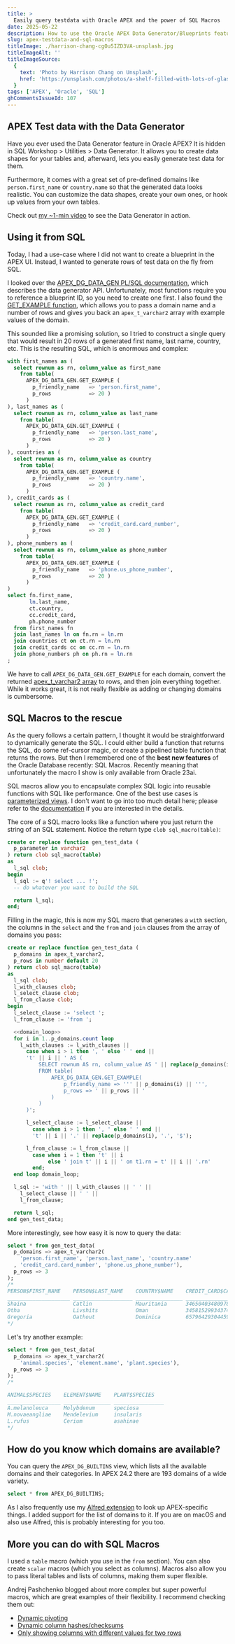 ```yaml
---
title: >
  Easily query testdata with Oracle APEX and the power of SQL Macros
date: 2025-05-22
description: How to use the Oracle APEX Data Generator/Blueprints feature purely from SQL and how to make it convenient with SQL Macros.
slug: apex-testdata-and-sql-macros
titleImage: ./harrison-chang-cgOu5IZD3VA-unsplash.jpg
titleImageAlt: ''
titleImageSource:
  {
    text: 'Photo by Harrison Chang on Unsplash',
    href: 'https://unsplash.com/photos/a-shelf-filled-with-lots-of-glass-bottles-cgOu5IZD3VA',
  }
tags: ['APEX', 'Oracle', 'SQL']
ghCommentsIssueId: 107
---
```


## APEX Test data with the Data Generator

Have you ever used the Data Generator feature in Oracle APEX? It is hidden in SQL Workshop > Utilities > Data Generator. It allows you to create data shapes for your tables and, afterward, lets you easily generate test data for them.

Furthermore, it comes with a great set of pre-defined domains like `person.first_name` or `country.name` so that the generated data looks realistic. You can customize the data shapes, create your own ones, or hook up values from your own tables.

Check out [my ~1-min video](https://www.youtube.com/watch?v=0aa90crFt7I) to see the Data Generator in action.

## Using it from SQL

Today, I had a use-case where I did not want to create a blueprint in the APEX UI. Instead, I wanted to generate rows of test data on the fly from SQL.

I looked over the [APEX_DG_DATA_GEN PL/SQL documentation](https://docs.oracle.com/en/database/oracle/apex/24.2/aeapi/APEX_DG_DATA_GEN.html), which describes the data generator API. Unfortunately, most functions require you to reference a blueprint ID, so you need to create one first. I also found the [GET_EXAMPLE function](https://docs.oracle.com/en/database/oracle/apex/24.2/aeapi/GET_EXAMPLE-Function.html#GUID-6DD10BBA-BCF7-4826-9953-F33B5F043606), which allows you to pass a domain name and a number of rows and gives you back an `apex_t_varchar2` array with example values of the domain.

This sounded like a promising solution, so I tried to construct a single query that would result in 20 rows of a generated first name, last name, country, etc. This is the resulting SQL, which is enormous and complex:

```sql
with first_names as (
  select rownum as rn, column_value as first_name
    from table(
      APEX_DG_DATA_GEN.GET_EXAMPLE (
        p_friendly_name   => 'person.first_name',
        p_rows            => 20 )
      )
), last_names as (
  select rownum as rn, column_value as last_name
    from table(
      APEX_DG_DATA_GEN.GET_EXAMPLE (
        p_friendly_name   => 'person.last_name',
        p_rows            => 20 )
      )
), countries as (
  select rownum as rn, column_value as country
    from table(
      APEX_DG_DATA_GEN.GET_EXAMPLE (
        p_friendly_name   => 'country.name',
        p_rows            => 20 )
      )
), credit_cards as (
  select rownum as rn, column_value as credit_card
    from table(
      APEX_DG_DATA_GEN.GET_EXAMPLE (
        p_friendly_name   => 'credit_card.card_number',
        p_rows            => 20 )
      )
), phone_numbers as (
  select rownum as rn, column_value as phone_number
    from table(
      APEX_DG_DATA_GEN.GET_EXAMPLE (
        p_friendly_name   => 'phone.us_phone_number',
        p_rows            => 20 )
      )
)
select fn.first_name,
       ln.last_name,
       ct.country,
       cc.credit_card,
       ph.phone_number
  from first_names fn
  join last_names ln on fn.rn = ln.rn
  join countries ct on ct.rn = ln.rn
  join credit_cards cc on cc.rn = ln.rn
  join phone_numbers ph on ph.rn = ln.rn
;
```

We have to call `APEX_DG_DATA_GEN.GET_EXAMPLE` for each domain, convert the returned [apex_t_varchar2 array](https://hartenfeller.dev/blog/ode-to-apex-t-varchar2) to rows, and then join everything together. While it works great, it is not really flexible as adding or changing domains is cumbersome.

## SQL Macros to the rescue

As the query follows a certain pattern, I thought it would be straightforward to dynamically generate the SQL. I could either build a function that returns the SQL, do some ref-cursor magic, or create a pipelined table function that returns the rows. But then I remembered one of the **best new features** of the Oracle Database recently: SQL Macros. Recently meaning that unfortunately the macro I show is only available from Oracle 23ai.

SQL macros allow you to encapsulate complex SQL logic into reusable functions with SQL like performance. One of the best use cases is [parameterized views](https://livesql.oracle.com/ords/livesql/file/tutorial_KQNYERE8ZF07EZMRR6KJ0RNIR.html). I don't want to go into too much detail here; please refer to the [documentation](https://docs.oracle.com/en/database/oracle/oracle-database/23/lnpls/SQL_MACRO-clause.html) if you are interested in the details.

The core of a SQL macro looks like a function where you just return the string of an SQL statement. Notice the return type `clob sql_macro(table)`:

```sql
create or replace function gen_test_data (
  p_parameter in varchar2
) return clob sql_macro(table)
as
  l_sql clob;
begin
  l_sql := q'! select ... !';
  -- do whatever you want to build the SQL

  return l_sql;
end;
```

Filling in the magic, this is now my SQL macro that generates a `with` section, the columns in the `select` and the `from` and `join` clauses from the array of domains you pass:

```sql
create or replace function gen_test_data (
  p_domains in apex_t_varchar2,
  p_rows in number default 20
) return clob sql_macro(table)
as
  l_sql clob;
  l_with_clauses clob;
  l_select_clause clob;
  l_from_clause clob;
begin
  l_select_clause := 'select ';
  l_from_clause := 'from ';

  <<domain_loop>>
  for i in 1..p_domains.count loop
    l_with_clauses := l_with_clauses ||
      case when i > 1 then ', ' else ' ' end ||
      't' || i || ' AS (
          SELECT rownum AS rn, column_value AS ' || replace(p_domains(i), '.', '$') || '
          FROM table(
              APEX_DG_DATA_GEN.GET_EXAMPLE(
                  p_friendly_name => ''' || p_domains(i) || ''',
                  p_rows => ' || p_rows || '
              )
          )
      )';

      l_select_clause := l_select_clause ||
        case when i > 1 then ', ' else ' ' end ||
        't' || i || '.' || replace(p_domains(i), '.', '$');

      l_from_clause := l_from_clause ||
        case when i = 1 then 't' || i
             else ' join t' || i || ' on t1.rn = t' || i || '.rn'
        end;
  end loop domain_loop;

  l_sql := 'with ' || l_with_clauses || ' ' ||
    l_select_clause || ' ' ||
    l_from_clause;

  return l_sql;
end gen_test_data;
```

More interestingly, see how easy it is now to query the data:

```sql
select * from gen_test_data(
  p_domains => apex_t_varchar2(
    'person.first_name', 'person.last_name', 'country.name'
  , 'credit_card.card_number', 'phone.us_phone_number'),
  p_rows => 3
);
/*
PERSON$FIRST_NAME    PERSON$LAST_NAME    COUNTRY$NAME    CREDIT_CARD$CARD_NUMBER    PHONE$US_PHONE_NUMBER
____________________ ___________________ _______________ __________________________ ________________________
Shaina               Catlin              Mauritania      3465040348097883           (703) 318-4641
Otha                 Livshits            Oman            3458152993437495           (929) 977-5636
Gregoria             Oathout             Dominica        6579642930445935           (556) 757-1107
*/
```

Let's try another example:

```sql
select * from gen_test_data(
  p_domains => apex_t_varchar2(
    'animal.species', 'element.name', 'plant.species'),
  p_rows => 3
);
/*

ANIMAL$SPECIES    ELEMENT$NAME    PLANT$SPECIES
_________________ _______________ ________________
A.melanoleuca     Molybdenum      speciosa
M.novaeangliae    Mendelevium     insularis
L.rufus           Cerium          asahinae
*/
```

## How do you know which domains are available?

You can query the `APEX_DG_BUILTINS` view, which lists all the available domains and their categories. In APEX 24.2 there are 193 domains of a wide variety.

```sql
select * from APEX_DG_BUILTINS;
```

As I also frequently use my [Alfred extension](https://hartenfeller.dev/blog/apex-alfred-dev-workflow) to look up APEX-specific things. I added support for the list of domains to it. If you are on macOS and also use Alfred, this is probably interesting for you too.

<BlogGif
  filename="alfred-data-generator-domains.gif"
  alt="The user types in apex data generator in the Alfred search bar. The Alfred window shows a list of domains with their friendly names. The user types in city to filter the list and then selects 'school.cities'. The word is typed out in a query editor window and then used with the macro to show results."
/>

## More you can do with SQL Macros

I used a `table` macro (which you use in the `from` section). You can also create `scalar` macros (which you select as columns). Macros also allow you to pass literal tables and lists of columns, making them super flexible.

Andrej Pashchenko blogged about more complex but super powerful macros, which are great examples of their flexibility. I recommend checking them out:

- [Dynamic pivoting](https://blog.sqlora.com/en/dynamic-pivot-with-sql-macros-in-oracle-20c/)
- [Dynamic column hashes/checksums](https://blog.sqlora.com/en/building-hash-keys-using-sql-macros-in-oracle-20c/)
- [Only showing columns with different values for two rows](https://blog.sqlora.com/en/comparing-rows-using-a-sql-macro/)
